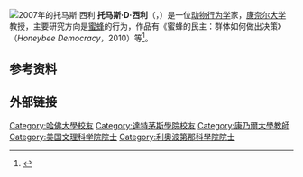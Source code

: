 [[File:Thomas Seeley writing on a blackboard.jpg|thumb|
2007年的托马斯·西利
]]
'''托马斯·D·西利'''（{{lang-en|Thomas Dyer Seeley}}，{{bd|1952年|1月17日|}}）是一位[[动物行为学|动物行为学]]家，[[康奈尔大学|康奈尔大学]]教授，主要研究方向是[[蜜蜂|蜜蜂]]的行为，作品有《蜜蜂的民主：群体如何做出决策》（''Honeybee Democracy''，2010）等<ref>{{cite web|last1=Behavior|first1=Cornell University - Department of Neurobiology and|title=Seeley Short CV|url=http://www.nbb.cornell.edu/seeleycv.shtml|website=www.nbb.cornell.edu|url-status=live|archiveurl=https://web.archive.org/web/20150530071421/http://www.nbb.cornell.edu/seeleycv.shtml|archivedate=2015-05-30}}</ref>。

== 参考资料 ==
{{reflist|25em}}
== 外部链接 ==
{{Authority control}}

{{DEFAULTSORT:Seeley, Thomas Dyer}}

[[Category:哈佛大學校友|Category:哈佛大學校友]]
[[Category:達特茅斯學院校友|Category:達特茅斯學院校友]]
[[Category:康乃爾大學教師|Category:康乃爾大學教師]]
[[Category:美国文理科学院院士|Category:美国文理科学院院士]]
[[Category:利奧波第那科學院院士|Category:利奧波第那科學院院士]]